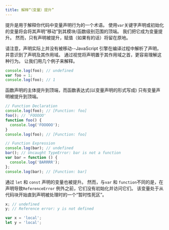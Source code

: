 ```yaml
---
title: 解释“（变量）提升”
---
```


提升是用于解释你代码中变量声明行为的一个术语。 使用`var`关键字声明或初始化的变量将会将其声明“移动”到其模块/函数级别范围的顶端。 我们把它成为变量提升。 然而，只有声明被提升，赋值（如果有的话）将留在原地。

请注意，声明实际上并没有被移动--JavaScript 引擎在编译过程中解析了声明，并意识到了声明及其作用域。 通过视觉将声明置于其作用域之首，更容易理解这种行为。 让我们用几个例子来解释。

```js
console.log(foo); // undefined
var foo = 1;
console.log(foo); // 1
```

函数声明的主体提升到顶端，而函数表达式(以变量声明的形式写成) 只有变量声明被提升到顶端。

```js
// Function Declaration
console.log(foo); // [Function: foo]
foo(); // 'FOOOOO'
function foo() {
  console.log('FOOOOO');
}
console.log(foo); // [Function: foo]

// Function Expression
console.log(bar); // undefined
bar(); // Uncaught TypeError: bar is not a function
var bar = function () {
  console.log('BARRRR');
};
console.log(bar); // [Function: bar]
```

通过 `let` 和 `const` 声明的变量也被提升。 然而，与`var` 和 `function`不同的是，在声明导致`ReferenceError` 例外之前，它们没有初始化并访问它们。 该变量处于从代码块开始直到声明被处理时的一个“暂时性死区”。

```js
x; // undefined
y; // Reference error: y is not defined

var x = 'local';
let y = 'local';
```
